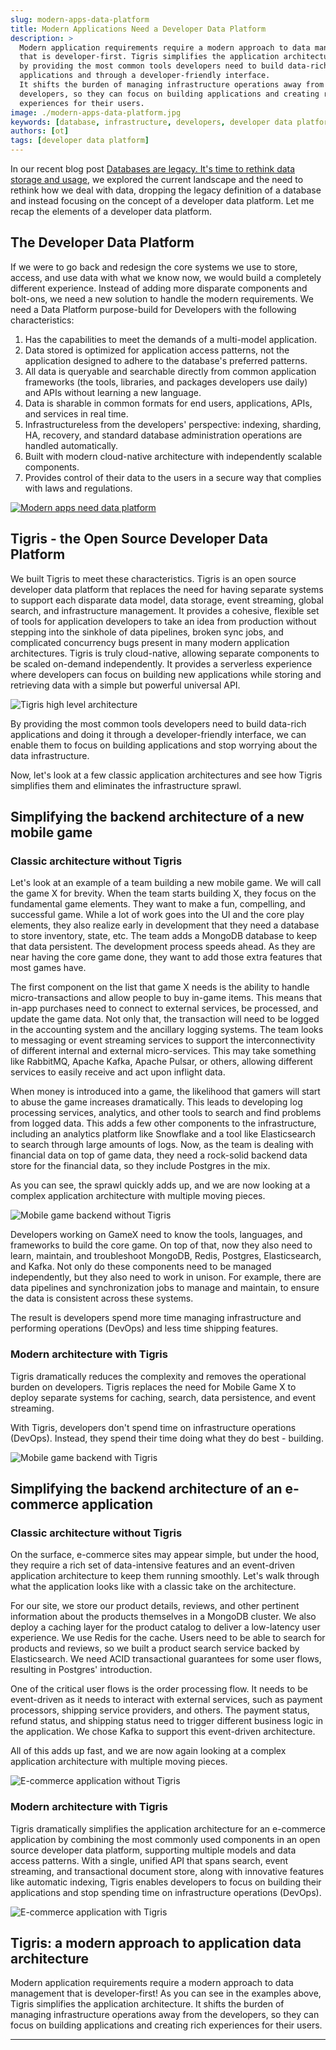 ```yaml
---
slug: modern-apps-data-platform
title: Modern Applications Need a Developer Data Platform
description: >
  Modern application requirements require a modern approach to data management
  that is developer-first. Tigris simplifies the application architecture
  by providing the most common tools developers need to build data-rich
  applications and through a developer-friendly interface.
  It shifts the burden of managing infrastructure operations away from the
  developers, so they can focus on building applications and creating rich
  experiences for their users.
image: ./modern-apps-data-platform.jpg
keywords: [database, infrastructure, developers, developer data platform]
authors: [ot]
tags: [developer data platform]
---
```



In our recent blog post [Databases are legacy. It's time to rethink data storage and usage](/databases-are-legacy),
we explored the current landscape and the need to rethink how we deal with
data, dropping the legacy definition of a database and instead focusing on the
concept of a developer data platform. Let me recap the elements of a
developer data platform.

## The Developer Data Platform

If we were to go back and redesign the core systems we use to store, access,
and use data with what we know now, we would build a completely different
experience. Instead of adding more disparate components and bolt-ons, we
need a new solution to handle the modern requirements. We need a Data
Platform purpose-build for Developers with the following characteristics:

1. Has the capabilities to meet the demands of a multi-model application.
2. Data stored is optimized for application access patterns, not the
   application designed to adhere to the database's preferred patterns.
3. All data is queryable and searchable directly from common application
   frameworks (the tools, libraries, and packages developers use daily) and
   APIs without learning a new language.
4. Data is sharable in common formats for end users, applications, APIs, and
   services in real time.
5. Infrastructureless from the developers' perspective: indexing, sharding, HA,
   recovery, and standard database administration operations are handled
   automatically.
6. Built with modern cloud-native architecture with independently scalable
   components.
7. Provides control of their data to the users in a secure way that complies
   with laws and regulations.

<a href={tigrisConfig.signupUrl}>
  <img src={require('./modern-apps-data-platform.jpg').default} alt="Modern apps need data platform" />
</a>

## Tigris - the Open Source Developer Data Platform

We built Tigris to meet these characteristics. Tigris is an open source
developer data platform that replaces the need for having separate systems
to support each disparate data model, data storage, event streaming, global
search, and infrastructure management. It provides a cohesive, flexible set
of tools for application developers to take an idea from production without
stepping into the sinkhole of data pipelines, broken sync jobs, and
complicated concurrency bugs present in many modern application
architectures. Tigris is truly cloud-native, allowing separate components to
be scaled on-demand independently. It provides a serverless experience where
developers can focus on building new applications while storing and
retrieving data with a simple but powerful universal API.

![Tigris high level architecture](tigris-high-level-arch.jpg)

By providing the most common tools developers need to build data-rich
applications and doing it through a developer-friendly interface, we can
enable them to focus on building applications and stop worrying about the
data infrastructure.

Now, let's look at a few classic application architectures and see how
Tigris simplifies them and eliminates the infrastructure sprawl.

## Simplifying the backend architecture of a new mobile game

### Classic architecture without Tigris

Let's look at an example of a team building a new mobile game. We will call
the game X for brevity. When the team starts building X, they focus on the
fundamental game elements. They want to make a fun, compelling, and
successful game. While a lot of work goes into the UI and the core play
elements, they also realize early in development that they need a database
to store inventory, state, etc. The team adds a MongoDB database to keep
that data persistent. The development process speeds ahead. As they are near
having the core game done, they want to add those extra features that most
games have.

The first component on the list that game X needs is the ability to handle
micro-transactions and allow people to buy in-game items. This means that
in-app purchases need to connect to external services, be processed, and
update the game data. Not only that, the transaction will need to be logged
in the accounting system and the ancillary logging systems. The team looks
to messaging or event streaming services to support the interconnectivity of
different internal and external micro-services. This may take something like
RabbitMQ, Apache Kafka, Apache Pulsar, or others, allowing different
services to easily receive and act upon inflight data.

When money is introduced into a game, the likelihood that gamers will start
to abuse the game increases dramatically. This leads to developing log
processing services, analytics, and other tools to search and find problems
from logged data. This adds a few other components to the infrastructure,
including an analytics platform like Snowflake and a tool like Elasticsearch
to search through large amounts of logs.
Now, as the team is dealing with financial data on top of game data, they
need a rock-solid backend data store for the financial data, so they include
Postgres in the mix.

As you can see, the sprawl quickly adds up, and we are now looking at a
complex application architecture with multiple moving pieces.

![Mobile game backend without Tigris](mobile-game-without-tigris.jpg)

Developers working on GameX need to know the tools, languages, and
frameworks to build the core game. On top of that, now they also need to
learn, maintain, and troubleshoot MongoDB, Redis, Postgres, Elasticsearch,
and Kafka. Not only do these components need to be managed independently,
but they also need to work in unison. For example, there are data pipelines
and synchronization jobs to manage and maintain, to ensure the data is
consistent across these systems.

The result is developers spend more time managing infrastructure and
performing operations (DevOps) and less time shipping features.

### Modern architecture with Tigris

Tigris dramatically reduces the complexity and removes the operational
burden on developers. Tigris replaces the need for Mobile Game X to deploy
separate systems for caching, search, data persistence, and event streaming.

With Tigris, developers don't spend time on infrastructure operations
(DevOps). Instead, they spend their time doing what they do best - building.

![Mobile game backend with Tigris](mobile-game-with-tigris.jpg)

## Simplifying the backend architecture of an e-commerce application

### Classic architecture without Tigris

On the surface, e-commerce sites may appear simple, but under the hood, they
require a rich set of data-intensive features and an event-driven
application architecture to keep them running smoothly. Let's walk through
what the application looks like with a classic take on the architecture.

For our site, we store our product details, reviews, and other pertinent
information about the products themselves in a MongoDB cluster. We also
deploy a caching layer for the product catalog to deliver a low-latency user
experience. We use Redis for the cache. Users need to be able to search for
products and reviews, so we built a product search service backed by
Elasticsearch. We need ACID transactional guarantees for some user flows,
resulting in Postgres' introduction.

One of the critical user flows is the order processing flow. It needs to be
event-driven as it needs to interact with external services, such as payment
processors, shipping service providers, and others. The payment status,
refund status, and shipping status need to trigger different business logic
in the application. We chose Kafka to support this event-driven architecture.

All of this adds up fast, and we are now again looking at a complex
application architecture with multiple moving pieces.

![E-commerce application without Tigris](ecommerce-without-tigris.jpg)

### Modern architecture with Tigris

Tigris dramatically simplifies the application architecture for an
e-commerce application by combining the most commonly used components in an
open source developer data platform, supporting multiple models and data
access patterns. With a single, unified API that spans search, event
streaming, and transactional document store, along with innovative features
like automatic indexing, Tigris enables developers to focus on building
their applications and stop spending time on infrastructure operations (DevOps).

![E-commerce application with Tigris](ecommerce-with-tigris.jpg)

## Tigris: a modern approach to application data architecture

Modern application requirements require a modern approach to data management
that is developer-first! As you can see in the examples above, Tigris
simplifies the application architecture. It shifts the burden of managing
infrastructure operations away from the developers, so they can focus on
building applications and creating rich experiences for their users.

---


<BetaSignupCTA />
